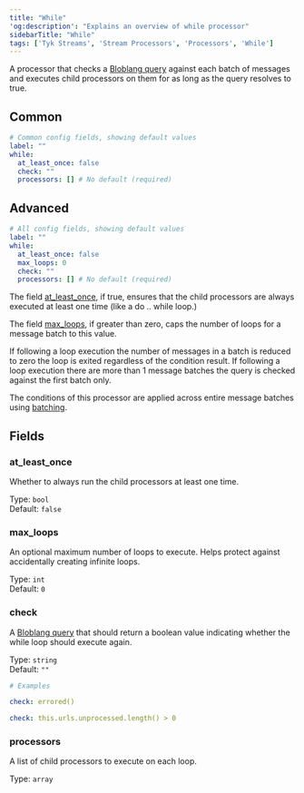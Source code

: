 ```yaml
---
title: "While"
'og:description': "Explains an overview of while processor"
sidebarTitle: "While"
tags: ['Tyk Streams', 'Stream Processors', 'Processors', 'While']
---
```


A processor that checks a [Bloblang query](/product-stack/tyk-streaming/guides/bloblang/overview) against each batch of messages and executes child processors on them for as long as the query resolves to true.

## Common

```yml
# Common config fields, showing default values
label: ""
while:
  at_least_once: false
  check: ""
  processors: [] # No default (required)
```

## Advanced

```yml
# All config fields, showing default values
label: ""
while:
  at_least_once: false
  max_loops: 0
  check: ""
  processors: [] # No default (required)
```

The field [at_least_once](#at_least_once), if true, ensures that the child processors are always executed at least one time (like a do .. while loop.)

The field [max_loops](#max_loops), if greater than zero, caps the number of loops for a message batch to this value.

If following a loop execution the number of messages in a batch is reduced to zero the loop is exited regardless of the condition result. If following a loop execution there are more than 1 message batches the query is checked against the first batch only.

The conditions of this processor are applied across entire message batches using [batching](/product-stack/tyk-streaming/configuration/common-configuration/batching).

## Fields

### at_least_once

Whether to always run the child processors at least one time.


Type: `bool`  
Default: `false`  

### max_loops

An optional maximum number of loops to execute. Helps protect against accidentally creating infinite loops.


Type: `int`  
Default: `0`  

### check

A [Bloblang query](/product-stack/tyk-streaming/guides/bloblang/overview) that should return a boolean value indicating whether the while loop should execute again.


Type: `string`  
Default: `""`  

```yml
# Examples

check: errored()

check: this.urls.unprocessed.length() > 0
```

### processors

A list of child processors to execute on each loop.


Type: `array`  
